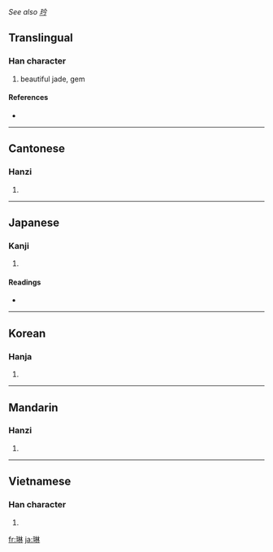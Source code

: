 ''See also [[玪]]''

==Translingual==

===Han character===
{{Han char|rn=96|rad=玉|as=08|sn=12|four=1419<sub>0</sub>|canj=一土木木 (MGDD)}}

# beautiful jade, gem

====References====
* {{Han ref|kx=0735.090|dkj=21077|dj=1147.070|hdz=21120.080|uh=7433|ud=29747|bh=B559|bd=46425}}

----

==Cantonese==

===Hanzi===
{{yue-hanzi|jyut=|y=lam4}}

# {{defn|Cantonese|sort=玉08}}

----

==Japanese==

===Kanji===
{{ja-kanji|grade=|rs=玉08}}

# {{defn|Japanese}}

====Readings====
* {{ja-readings|on=[[りん]] (rin)|kun=|nanori=}}

----

==Korean==

===Hanja===
{{ko-hanja|hangeul=림>임|eumhun=|rv=rim>im|mr=rim>im|y=lim>im}}

# {{defn|Korean|sort=玉08}}

----

==Mandarin==

===Hanzi===
{{cmn-hanzi|pin=[[lín]] ([[lin2]])|wg=lin<sup>2</sup>}}

# {{defn|Mandarin|sort=玉08}}

----

==Vietnamese==

===Han character===
{{vi-hantu|[[lâm]], [[lam]]|rs=玉08}}

# {{defn|Vietnamese|sort=玉08}}

[[fr:琳]]
[[ja:琳]]